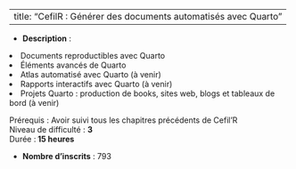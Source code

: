 
---
title: "CefilR : Générer des documents automatisés avec Quarto"
---


- **Description** : <ol>
<li>Documents reproductibles avec Quarto</li>
<li>Éléments avancés de Quarto</li>
<li>Atlas automatisé avec Quarto (à venir)</li>
<li>Rapports interactifs avec Quarto (à venir)</li>
<li>Projets Quarto : production de books, sites web, blogs et tableaux de bord (à venir) </li>
</ol>
<p>Prérequis : Avoir suivi tous les chapitres précédents de Cefil'R<br>Niveau de difficulté : <strong>3<br></strong>Durée :<strong> 15 heures <br></strong></p>
- **Nombre d'inscrits** : 793
